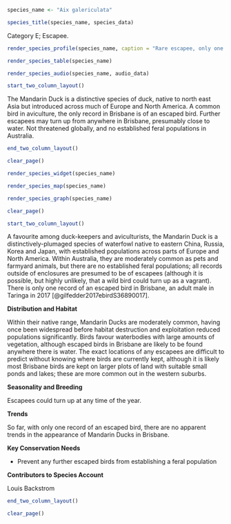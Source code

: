 ```r
species_name <- "Aix galericulata"
```

```r
species_title(species_name, species_data)
```

Category E; Escapee.

```r
render_species_profile(species_name, caption = "Rare escapee, only one bird known to have turned up in Brisbane. Relatively common in aviculture so potential for further escapes to turn up every now and then. No established feral populations in Australia.")
```

```r
render_species_table(species_name)
```

```r
render_species_audio(species_name, audio_data)
```

```r
start_two_column_layout()
```

The Mandarin Duck is a distinctive species of duck, native to north east Asia but introduced across much of Europe and North America. A common bird in aviculture, the only record in Brisbane is of an escaped bird. Further escapees may turn up from anywhere in Brisbane, presumably close to water. Not threatened globally, and no established feral populations in Australia.

```r
end_two_column_layout()
```

```r
clear_page()
```

```r
render_species_widget(species_name)
```

```r
render_species_map(species_name)
```

```r
render_species_graph(species_name)
```

```r
clear_page()
```

```r
start_two_column_layout()
```

A favourite among duck-keepers and aviculturists, the Mandarin Duck is a distinctively-plumaged species of waterfowl native to eastern China, Russia, Korea and Japan, with established populations across parts of Europe and North America. Within Australia, they are moderately common as pets and farmyard animals, but there are no established feral populations; all records outside of enclosures are presumed to be of escapees (although it is possible, but highly unlikely, that a wild bird could turn up as a vagrant). There is only one record of an escaped bird in Brisbane, an adult male in Taringa in 2017 [@gilfedder2017ebirdS36890017].

**Distribution and Habitat**

Within their native range, Mandarin Ducks are moderately common, having once been widespread before habitat destruction and exploitation reduced populations significantly. Birds favour waterbodies with large amounts of vegetation, although escaped birds in Brisbane are likely to be found anywhere there is water. The exact locations of any escapees are difficult to predict without knowing where birds are currently kept, although it is likely most Brisbane birds are kept on larger plots of land with suitable small ponds and lakes; these are more common out in the western suburbs.

**Seasonality and Breeding**

Escapees could turn up at any time of the year.

**Trends**

So far, with only one record of an escaped bird, there are no apparent trends in the appearance of Mandarin Ducks in Brisbane.

**Key Conservation Needs**

- Prevent any further escaped birds from establishing a feral population

**Contributors to Species Account**

Louis Backstrom 

```r
end_two_column_layout()
```

```r
clear_page()
```
